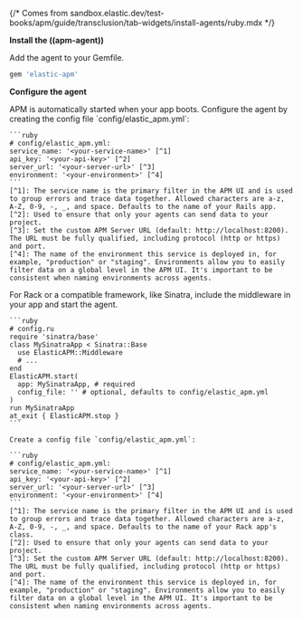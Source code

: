 {/* Comes from sandbox.elastic.dev/test-books/apm/guide/transclusion/tab-widgets/install-agents/ruby.mdx */}

**Install the ((apm-agent))**

Add the agent to your Gemfile.

```ruby
gem 'elastic-apm'
```

**Configure the agent**

<DocTabs>
  <DocTab name="Ruby on Rails">
    APM is automatically started when your app boots.
    Configure the agent by creating the config file `config/elastic_apm.yml`:

    ```ruby
    # config/elastic_apm.yml:
    service_name: '<your-service-name>' [^1]
    api_key: '<your-api-key>' [^2]
    server_url: '<your-server-url>' [^3]
    environment: '<your-environment>' [^4]
    ```
    [^1]: The service name is the primary filter in the APM UI and is used to group errors and trace data together. Allowed characters are a-z, A-Z, 0-9, -, _, and space. Defaults to the name of your Rails app.
    [^2]: Used to ensure that only your agents can send data to your project.
    [^3]: Set the custom APM Server URL (default: http://localhost:8200). The URL must be fully qualified, including protocol (http or https) and port.
    [^4]: The name of the environment this service is deployed in, for example, "production" or "staging". Environments allow you to easily filter data on a global level in the APM UI. It's important to be consistent when naming environments across agents.

  </DocTab>
  <DocTab name="Rack">
    For Rack or a compatible framework, like Sinatra, include the middleware in your app and start the agent.

    ```ruby
    # config.ru
    require 'sinatra/base'
    class MySinatraApp < Sinatra::Base
      use ElasticAPM::Middleware
      # ...
    end
    ElasticAPM.start(
      app: MySinatraApp, # required
      config_file: '' # optional, defaults to config/elastic_apm.yml
    )
    run MySinatraApp
    at_exit { ElasticAPM.stop }
    ```

    Create a config file `config/elastic_apm.yml`:

    ```ruby
    # config/elastic_apm.yml:
    service_name: '<your-service-name>' [^1]
    api_key: '<your-api-key>' [^2]
    server_url: '<your-server-url>' [^3]
    environment: '<your-environment>' [^4]
    ```
    [^1]: The service name is the primary filter in the APM UI and is used to group errors and trace data together. Allowed characters are a-z, A-Z, 0-9, -, _, and space. Defaults to the name of your Rack app's class.
    [^2]: Used to ensure that only your agents can send data to your project.
    [^3]: Set the custom APM Server URL (default: http://localhost:8200). The URL must be fully qualified, including protocol (http or https) and port.
    [^4]: The name of the environment this service is deployed in, for example, "production" or "staging". Environments allow you to easily filter data on a global level in the APM UI. It's important to be consistent when naming environments across agents.

  </DocTab>
</DocTabs>
